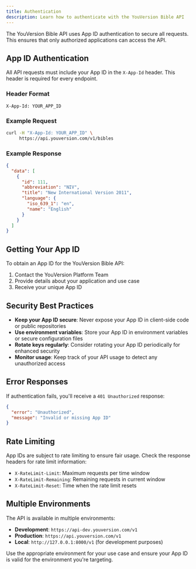 ```yaml
---
title: Authentication
description: Learn how to authenticate with the YouVersion Bible API
---
```


<PageBanner 
  message="Please check this page for inaccuracies."
  color="caution" 
  dismissible={false} 
/>

The YouVersion Bible API uses App ID authentication to secure all requests. This ensures that only authorized applications can access the API.

## App ID Authentication

All API requests must include your App ID in the `X-App-Id` header. This header is required for every endpoint.

### Header Format

```
X-App-Id: YOUR_APP_ID
```

### Example Request

```bash
curl -H "X-App-Id: YOUR_APP_ID" \
     https://api.youversion.com/v1/bibles
```

### Example Response

```json
{
  "data": [
    {
      "id": 111,
      "abbreviation": "NIV",
      "title": "New International Version 2011",
      "language": {
        "iso_639_1": "en",
        "name": "English"
      }
    }
  ]
}
```

## Getting Your App ID

To obtain an App ID for the YouVersion Bible API:

1. Contact the YouVersion Platform Team
2. Provide details about your application and use case
3. Receive your unique App ID

## Security Best Practices

- **Keep your App ID secure**: Never expose your App ID in client-side code or public repositories
- **Use environment variables**: Store your App ID in environment variables or secure configuration files
- **Rotate keys regularly**: Consider rotating your App ID periodically for enhanced security
- **Monitor usage**: Keep track of your API usage to detect any unauthorized access

## Error Responses

If authentication fails, you'll receive a `401 Unauthorized` response:

```json
{
  "error": "Unauthorized",
  "message": "Invalid or missing App ID"
}
```

## Rate Limiting

App IDs are subject to rate limiting to ensure fair usage. Check the response headers for rate limit information:

- `X-RateLimit-Limit`: Maximum requests per time window
- `X-RateLimit-Remaining`: Remaining requests in current window
- `X-RateLimit-Reset`: Time when the rate limit resets

## Multiple Environments

The API is available in multiple environments:

- **Development**: `https://api-dev.youversion.com/v1`
- **Production**: `https://api.youversion.com/v1`
- **Local**: `http://127.0.0.1:8000/v1` (for development purposes)

Use the appropriate environment for your use case and ensure your App ID is valid for the environment you're targeting. 